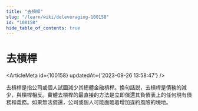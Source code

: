 ```yaml
---
title: "去槓桿"
slug: "/learn/wiki/deleveraging-100158"
id: "100158"
hide_table_of_contents: true
---
```



# 去槓桿

<ArticleMeta id={100158} updatedAt={'2023-09-26 13:58:47'} />
<div className='border-solid border-b border-t-0 my-4 border-[var(--ifm-color-gray-300)]' />

去槓桿是指公司或個人試圖減少其總體金融槓桿。換句話説，去槓桿是債務的減少，與槓桿相反。實體去槓桿的最直接的方法是立即償還其負債表上的任何現有債務和義務。如果無法償還，公司或個人可能面臨着增加違約風險的境地。
